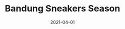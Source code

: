 ---
title: Bandung Sneakers Season
date: 2021-04-01
description: Bandung sneakers season is a website created to support the annual sneaker festival in Bandung, this website purpose is to became an information about upcoming event schedule and raffles.
link: https://bandungsneakerseason.com
img: bss.png
uses:
  - "Laravel"
  - "TailwindCSS"
published: true
---